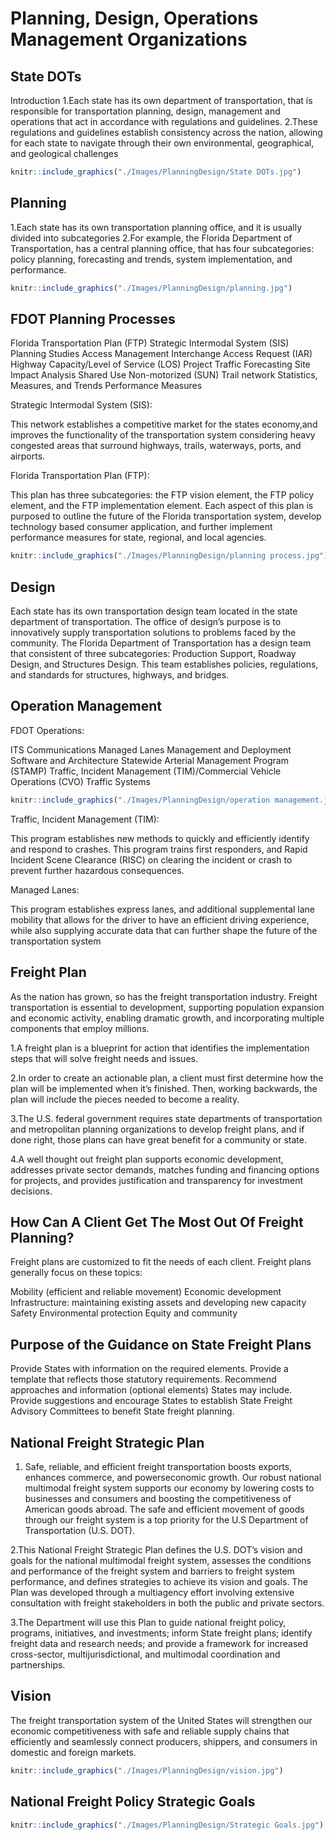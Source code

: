 # Planning, Design, Operations Management Organizations {#planning}

## State DOTs {#planning-DOT}

Introduction
1.Each state has its own department of transportation, that is responsible for transportation planning, design, management and operations that act in accordance with regulations and guidelines.
2.These regulations and guidelines establish consistency across the nation, allowing for each state to navigate through their own environmental, geographical, and geological challenges

```r
knitr::include_graphics("./Images/PlanningDesign/State DOTs.jpg")
```

## Planning {#planning-plan}

1.Each state has its own transportation planning office, and it is usually divided into subcategories
2.For example, the Florida Department of Transportation, has a central planning office, that has four subcategories: policy planning, forecasting and trends, system implementation, and performance. 

```r
knitr::include_graphics("./Images/PlanningDesign/planning.jpg")
```

## FDOT Planning Processes {#planning-process}

Florida Transportation Plan (FTP)
Strategic Intermodal System (SIS)
Planning Studies 
Access Management
Interchange Access Request (IAR)
Highway Capacity/Level of Service (LOS)
Project Traffic Forecasting
Site Impact Analysis
Shared Use Non-motorized (SUN) Trail network
Statistics, Measures, and Trends
Performance Measures

Strategic Intermodal System (SIS):

This network establishes a competitive market for the states economy,and improves the functionality of the transportation system considering heavy congested areas that surround highways, trails, waterways, ports, and airports.

Florida Transportation Plan (FTP):

This plan has three subcategories: the FTP vision element, the FTP policy element, and the FTP implementation element. Each aspect of this plan is purposed to outline the future of the Florida transportation system, develop technology based consumer application, and further implement performance measures for state, regional, and local agencies.

```r
knitr::include_graphics("./Images/PlanningDesign/planning process.jpg")
```

## Design {#planning-design}

Each state has its own transportation design team located in the state department of transportation.
The office of design’s purpose is to innovatively supply transportation solutions to problems faced by the community. 
The Florida Department of Transportation has a design team that consistent of three subcategories: Production Support, Roadway Design, and Structures Design.
This team establishes policies, regulations, and standards for structures, highways, and bridges. 

## Operation Management {#planning-operation}
 
FDOT Operations:

ITS Communications
Managed Lanes
Management and Deployment 
Software and Architecture
Statewide Arterial Management Program (STAMP)
Traffic, Incident Management (TIM)/Commercial Vehicle Operations (CVO)
Traffic Systems

```r
knitr::include_graphics("./Images/PlanningDesign/operation management.jpg")
```
Traffic, Incident Management (TIM):

This program establishes new methods to quickly and efficiently identify and respond to crashes. This program trains first responders, and Rapid Incident Scene Clearance (RISC) on clearing the incident or crash to prevent further hazardous consequences.

Managed Lanes:

This program establishes express lanes, and additional supplemental lane mobility that allows for the driver to have an efficient driving experience, while also supplying accurate data that can further shape the future of the transportation system

## Freight Plan {#planning-freight}

As the nation has grown, so has the freight transportation industry. Freight transportation is essential to development, supporting population expansion and economic activity, enabling dramatic growth, and incorporating multiple components that employ millions.


1.A freight plan is a blueprint for action that identifies the implementation steps that will solve freight needs and issues. 

2.In order to create an actionable plan, a client must first determine how the plan will be implemented when it’s finished. Then, working backwards, the plan will include the pieces needed to become a reality.

3.The U.S. federal government requires state departments of transportation and metropolitan planning organizations to develop freight plans, and if done right, those plans can have great benefit for a community or state. 

4.A well thought out freight plan supports economic development, addresses private sector demands, matches funding and financing options for projects, and provides justification and transparency for investment decisions.

## How Can A Client Get The Most Out Of Freight Planning? {#planning-freightplanning}

Freight plans are customized to fit the needs of each client. 
Freight plans generally focus on these topics:

Mobility (efficient and reliable movement)
Economic development
Infrastructure: maintaining existing assets and developing new capacity
Safety
Environmental protection
Equity and community

## Purpose of the Guidance on State Freight Plans {#planning-guidance}

Provide States with information on the required elements.
Provide a template that reflects those statutory requirements.
Recommend approaches and information (optional elements) States may include.
Provide suggestions and encourage States to establish
State Freight Advisory Committees to benefit State freight planning. 

## National Freight Strategic Plan {#planning-strategicplan}

1. Safe, reliable, and efficient freight transportation boosts exports, enhances commerce, and powerseconomic growth. Our robust national multimodal freight system supports our economy by lowering costs to businesses and consumers and boosting the competitiveness of American goods abroad. The safe and efficient movement of goods through our freight system is a top priority for the U.S Department of Transportation (U.S. DOT).

2.This National Freight Strategic Plan defines the U.S. DOT’s vision and goals for the national multimodal freight system, assesses the conditions and performance of the freight system and barriers to freight system performance, and defines strategies to achieve its vision and goals. The Plan was developed through a multiagency effort involving extensive consultation with freight stakeholders in both the public and private sectors.

3.The Department will use this Plan to guide national freight policy, programs, initiatives, and investments; inform State freight plans; identify freight data and research needs; and provide a framework for increased cross-sector, multijurisdictional, and multimodal coordination and partnerships. 

## Vision {#planning-vision}

The freight transportation system of the United States will strengthen our economic competitiveness with safe and reliable supply chains that efficiently and seamlessly connect producers, shippers, and consumers in domestic and foreign markets.

```r
knitr::include_graphics("./Images/PlanningDesign/vision.jpg")
```
## National Freight Policy Strategic Goals {#planning-policy}


```r
knitr::include_graphics("./Images/PlanningDesign/Strategic Goals.jpg")
```

